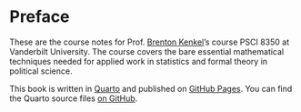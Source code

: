 # Preface {.unnumbered}

These are the course notes for Prof. [Brenton Kenkel](https://bkenkel.com)'s course PSCI 8350 at Vanderbilt University.
The course covers the bare essential mathematical techniques needed for applied work in statistics and formal theory in political science.

This book is written in [Quarto](https://quarto.org/) and published on [GitHub Pages](https://pages.github.com/).
You can find the Quarto source files [on GitHub](https://github.com/brentonk/mfpa).
